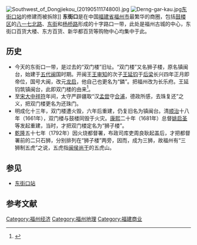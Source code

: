 [[File:Southwest_of_Dongjiekou_(20190511174800).jpg|thumb]]
[[File:Derng-gar-kau.jpg|thumb]][[东街口站|东街口站]]的修建而被拆除]]
'''东街口'''是在中国[[福建省|福建省]][[福州市|福州市]]最繁华的商圈，包括[[鼓楼区_(福州市)|鼓楼区]]的[[八一七北路|八一七北路]]、[[东街_(福州)|东街]]和[[杨桥路|杨桥路]]形成的十字路口一带，此处是福州古城的中心，东街口百货大楼、东方百货、新华都百货等购物中心均集中于此。

==历史==
*今天的东街口一带，是过去的“双门楼”旧址。“双门楼”又名狮子楼，原名镇闽台，始建于[[五代|五代]][[闽_(十国)|闽]]国时期。开闽王[[王审知|王审知]]的次子[[王延钧|王延钧]]于[[后梁|后梁]]长兴四年正月即帝位，国号大闽，改元[[龙启|龙启]]，他自己也更名为“鏻”。把福州改为长乐府。王延钧筑镇闽台，此即双门楼的由来<ref>{{cite web |url=http://www.fzdqw.com/showtext.asp?ToBook=900&index=365& |title=存档副本 |accessdate=2011年2月25日 |deadurl=yes |archiveurl=https://web.archive.org/web/20160304130709/http://www.fzdqw.com/showtext.asp?ToBook=900&index=365& |archivedate=2016年3月4日 |df= }}</ref>。
*至[[宋|宋]][[大中祥符|大中祥符]]年间，太守严辟疆取“汉[[孟尝_(东汉)|孟尝]]守[[合浦|合浦]]，德政所感，去珠复还”之义，把双门楼更名为还珠门。
*明成化十三年，双门楼遭火毁，六年后重建，仍复旧名为镇闽台。清[[顺治|顺治]]十八年（1661年），双门楼与鼓楼同毁于火灾。[[康熙|康熙]]二十年（1681年）总督[[姚启圣|姚启圣]]等发起重建，当时，才把双门楼定名为“狮子楼”。
*[[乾隆|乾隆]]五十七年（1792年）因火烧都督署，布政司库吏周良耿起盖后，才把都督署前的二只石狮，分别排列在“狮子楼”两旁，因而，成为三狮，故福州有“三狮制五虎”之说，五虎指[[闽侯|闽侯]][[尚干镇|尚干]]的五虎山。

==参见==
*[[东街口站|东街口站]]

==参考文献==
<div class="references-small">
<references />
</div>

{{fujian-stub}}
[[Category:福州经济|Category:福州经济]]
[[Category:福州地理|Category:福州地理]]
[[Category:福建商业|Category:福建商业]]